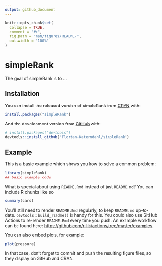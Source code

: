 ```yaml
---
output: github_document
---
```


<!-- README.md is generated from README.Rmd. Please edit that file -->

```r
knitr::opts_chunk$set(
  collapse = TRUE,
  comment = "#>",
  fig.path = "man/figures/README-",
  out.width = "100%"
)
```

# simpleRank

<!-- badges: start -->
<!-- badges: end -->

The goal of simpleRank is to ...

## Installation

You can install the released version of simpleRank from [CRAN](https://CRAN.R-project.org) with:

``` r
install.packages("simpleRank")
```

And the development version from [GitHub](https://github.com/) with:

``` r
# install.packages("devtools")
devtools::install_github("Florian-Katerndahl/simpleRank")
```
## Example

This is a basic example which shows you how to solve a common problem:

```r
library(simpleRank)
## basic example code
```

What is special about using `README.Rmd` instead of just `README.md`? You can include R chunks like so:

```r
summary(cars)
```

You'll still need to render `README.Rmd` regularly, to keep `README.md` up-to-date. `devtools::build_readme()` is handy for this. You could also use GitHub Actions to re-render `README.Rmd` every time you push. An example workflow can be found here: <https://github.com/r-lib/actions/tree/master/examples>.

You can also embed plots, for example:

```r
plot(pressure)
```

In that case, don't forget to commit and push the resulting figure files, so they display on GitHub and CRAN.
